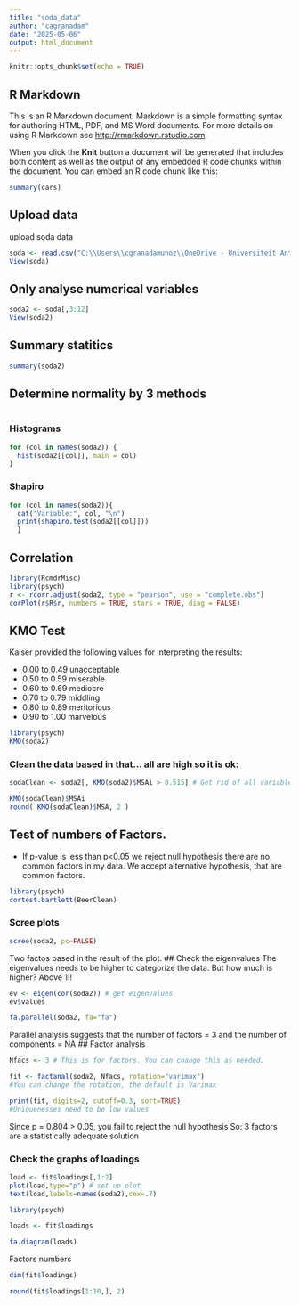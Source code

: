 ```yaml
---
title: "soda_data"
author: "cagranadam"
date: "2025-05-06"
output: html_document
---
```


```r
knitr::opts_chunk$set(echo = TRUE)
```

## R Markdown

This is an R Markdown document. Markdown is a simple formatting syntax for authoring HTML, PDF, and MS Word documents. For more details on using R Markdown see <http://rmarkdown.rstudio.com>.

When you click the **Knit** button a document will be generated that includes both content as well as the output of any embedded R code chunks within the document. You can embed an R code chunk like this:

```r
summary(cars)
```

## Upload data

upload soda data

```r
soda <- read.csv("C:\\Users\\cgranadamunoz\\OneDrive - Universiteit Antwerpen\\Codes_UA\\multivariate_statistics\\soda.txt")
View(soda)
```

## Only analyse numerical variables

```r
soda2 <- soda[,3:12]
View(soda2)
```

## Summary statitics

```r
summary(soda2)
```

## Determine normality by 3 methods

```r

```

### Histograms

```r
for (col in names(soda2)) {
  hist(soda2[[col]], main = col)
}
```

### Shapiro

```r
for (col in names(soda2)){
  cat("Variable:", col, "\n")
  print(shapiro.test(soda2[[col]]))
  }
```

## Correlation

```r
library(RcmdrMisc)
library(psych)
r <- rcorr.adjust(soda2, type = "pearson", use = "complete.obs")
corPlot(r$R$r, numbers = TRUE, stars = TRUE, diag = FALSE)

```

## KMO Test
Kaiser provided the following values for interpreting the results:

* 0.00 to 0.49 unacceptable
* 0.50 to 0.59 miserable
* 0.60 to 0.69 mediocre
* 0.70 to 0.79 middling
* 0.80 to 0.89 meritorious
* 0.90 to 1.00 marvelous

```r

library(psych)
KMO(soda2)

```
### Clean the data based in that... all are high so it is ok:
```r

sodaClean <- soda2[, KMO(soda2)$MSAi > 0.515] # Get rid of all variables with MSA < 0.50

KMO(sodaClean)$MSAi
round( KMO(sodaClean)$MSA, 2 )
```
## Test of numbers of Factors. 
  * If p-value is less than p<0.05 we reject null hypothesis there are no common factors in my data. We accept alternative hypothesis, that are common factors.
```r
library(psych)
cortest.bartlett(BeerClean)
```
### Scree plots
 
```r
scree(soda2, pc=FALSE) 
```
Two factos based in the result of the plot.
## Check the eigenvalues
 The eigenvalues needs to be higher to categorize the data. But how much is higher? Above 1!!
 
```r
ev <- eigen(cor(soda2)) # get eigenvalues
ev$values
```

```r
fa.parallel(soda2, fa="fa")
```
Parallel analysis suggests that the number of factors =  3  and the number of components =  NA 
## Factor analysis
```r

Nfacs <- 3 # This is for factors. You can change this as needed.

fit <- factanal(soda2, Nfacs, rotation="varimax")
#You can change the rotation, the default is Varimax

print(fit, digits=2, cutoff=0.3, sort=TRUE)
#Uniquenesses need to be low values

```
Since p = 0.804 > 0.05, you fail to reject the null hypothesis
So: 3 factors are a statistically adequate solution

### Check the graphs of loadings

```r
load <- fit$loadings[,1:2]
plot(load,type="p") # set up plot
text(load,labels=names(soda2),cex=.7)
```

```r
library(psych)

loads <- fit$loadings

fa.diagram(loads)
```
Factors numbers

```r
dim(fit$loadings)

round(fit$loadings[1:10,], 2)
```

```r
```

```r
```

```r
```

```r
```